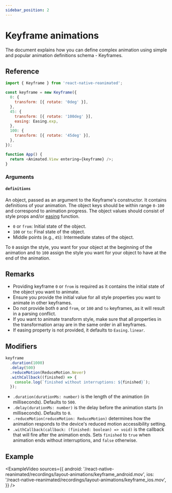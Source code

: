```yaml
---
sidebar_position: 2
---
```



# Keyframe animations

The document explains how you can define complex animation using simple and popular animation definitions schema - Keyframes.

## Reference

```javascript
import { Keyframe } from 'react-native-reanimated';

const keyframe = new Keyframe({
  0: {
    transform: [{ rotate: '0deg' }],
  },
  45: {
    transform: [{ rotate: '100deg' }],
    easing: Easing.exp,
  },
  100: {
    transform: [{ rotate: '45deg' }],
  },
});

function App() {
  return <Animated.View entering={keyframe} />;
}
```

### Arguments

#### `definitions`

An object, passed as an argument to the Keyframe's constructor. It contains definitions of your animation.
The object keys should be within range `0-100` and correspond to animation progress.
The object values should consist of style props and/or [easing](/docs/animations/withTiming/#easing) function.

- `0` or `from`: Initial state of the object.
- `100` or `to`: Final state of the object.
- Middle points (e.g., `45`): Intermediate states of the object.

To `0` assign the style, you want for your object at the beginning of the animation and to `100` assign the style you want for your object to have at the end of the animation.

## Remarks

- Providing keyframe `0` or `from` is required as it contains the initial state of the object you want to animate.
- Ensure you provide the initial value for all style properties you want to animate in other keyframes.
- Do not provide both `0` and `from`, or `100` and `to` keyframes, as it will result in a parsing conflict.
- If you want to animate transform style, make sure that all properties in the transformation array are in the same order in all keyframes.
- If easing property is not provided, it defaults to `Easing.linear`.

## Modifiers

```javascript
keyframe
  .duration(1000)
  .delay(500)
  .reduceMotion(ReduceMotion.Never)
  .withCallback((finished) => {
    console.log(`finished without interruptions: ${finished}`);
  });
```

- `.duration(durationMs: number)` is the length of the animation (in milliseconds). Defaults to `500`.
- `.delay(durationMs: number)` is the delay before the animation starts (in milliseconds). Defaults to `0`.
- `.reduceMotion(reduceMotion: ReduceMotion)` determines how the animation responds to the device's reduced motion accessibility setting.
- `.withCallback(callback: (finished: boolean) => void)` is the callback that will fire after the animation ends. Sets `finished` to `true` when animation ends without interruptions, and `false` otherwise.

## Example

<ExampleVideo
  sources={{
    android:
      '/react-native-reanimated/recordings/layout-animations/keyframe_android.mov',
    ios: '/react-native-reanimated/recordings/layout-animations/keyframe_ios.mov',
  }}
/>
